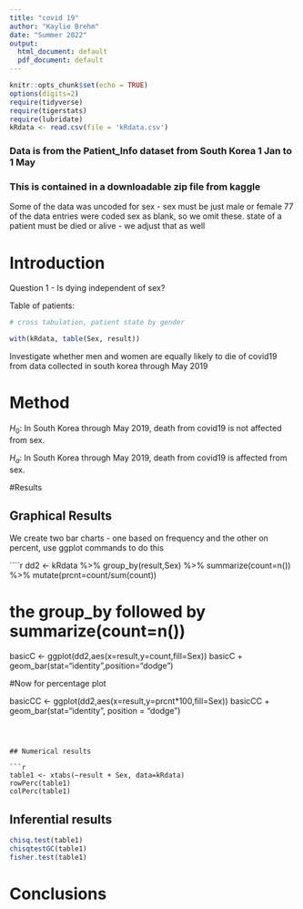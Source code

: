 ```yaml
---
title: "covid 19"
author: "Kaylie Brehm"
date: "Summer 2022"
output:
  html_document: default
  pdf_document: default
---
```


```r
knitr::opts_chunk$set(echo = TRUE)
options(digits=2)
require(tidyverse)
require(tigerstats)
require(lubridate)
kRdata <- read.csv(file = 'kRdata.csv')
```

### Data is from the Patient_Info dataset from South Korea 1 Jan to 1 May 
### This is contained in a downloadable zip file from kaggle

Some of the data was uncoded for sex - sex must be just male or female
77 of the data entries were coded sex  as blank, so we omit these.
state of a patient must be died or alive - we adjust that as well   
  
# Introduction 

Question 1 - Is dying independent of sex?


Table of patients:
```r

# cross tabulation, patient state by gender

with(kRdata, table(Sex, result))

```

Investigate whether men and women are equally likely to die of covid19 from data collected in south korea through May 2019



# Method


$H_0$: In South Korea through May 2019, death from covid19 is not affected from sex.

$H_a$: In South Korea through May 2019, death from covid19 is affected from sex.


#Results

## Graphical Results

We create two bar charts - one based on frequency and the other on percent, use ggplot commands to do this

````r
dd2 <- kRdata %>% group_by(result,Sex) %>% summarize(count=n()) %>% mutate(prcnt=count/sum(count))


# the group_by followed by summarize(count=n())

basicC <- ggplot(dd2,aes(x=result,y=count,fill=Sex))
basicC + geom_bar(stat="identity",position="dodge")

#Now for percentage plot

basicCC <- ggplot(dd2,aes(x=result,y=prcnt*100,fill=Sex)) 
basicCC + geom_bar(stat="identity", position = "dodge")
```

  

## Numerical results

```r
table1 <- xtabs(~result + Sex, data=kRdata)
rowPerc(table1)
colPerc(table1)
```

## Inferential results 

```r
chisq.test(table1)
chisqtestGC(table1)
fisher.test(table1)
```


# Conclusions

